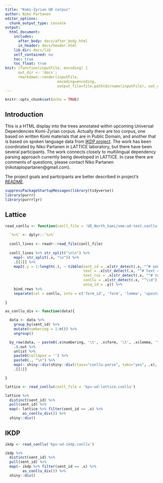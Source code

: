 ```yaml
---
title: "Komi-Zyrian UD corpus"
author: Niko Partanen
editor_options: 
  chunk_output_type: console
output:
  html_document:
    includes:
      after_body: docs/after_body.html
      in_header: docs/header.html
    lib_dir: docs/lib
    self_contained: no
    toc: true
    toc_float: true
knit: (function(inputFile, encoding) { 
      out_dir <- 'docs';
      rmarkdown::render(inputFile,
                        encoding=encoding, 
                        output_file=file.path(dirname(inputFile), out_dir, 'index.html')) })
---
```


```r
knitr::opts_chunk$set(echo = TRUE)
```

## Introduction

This is a HTML display into the trees annotated within upcoming Universal Dependencies Komi-Zyrian corpus. Actually there are too corpus, one based on written Komi materials that are in Public Domain, and another that is based on spoken language data from [IKDP project](https://langdoc.github.io/IKDP-2/). The work has been coordinated by Niko Partanen in LATTICE laboratory, but there have been several participants. The work connects closely to multilingual dependency parsing approach currently being developed in LATTICE. In case there are comments of questions, please contact Niko Partanen (nikotapiopartanen@gmail.com).

The project goals and participants are better described in project's [README](https://github.com/langdoc/UD_Komi-Zyrian).


```r
suppressPackageStartupMessages(library(tidyverse))
library(purrr)
library(purrrlyr)
```

## Lattice

```r
read_conllu <- function(conll_file = 'UD_North_Sami/sme-ud-test.conllu'){
  
  `%>%` <- dplyr::`%>%`
  
  conll_lines <- readr::read_file(conll_file)
  
  conll_lines %>% str_split("\n\n") %>%
    map(~ str_split(.x, "\n")) %>%
    .[[1]] %>%
    map2(.y = 1:length(.), ~ tibble(sent_id = .x[str_detect(.x, "^# sent_id =")],
                                    text = .x[str_detect(.x, "^# text =")],
                                    text_rus = .x[str_detect(.x, "^# text_rus =")],
                                    conllu = .x[str_detect(.x, "^\\d")],
                                    uniq_id = .y)) %>%
    bind_rows %>%
    separate(col = conllu, into = c('form_id', 'form', 'lemma', 'upostag', 'xpostag', 'feats', 'head', 'deprel', 'deps', 'misc'), sep = "\t")
  
}

as_conllu_div <- function(data){

  data <- data %>%
    group_by(sent_id) %>%
    mutate(numbering = 1:n()) %>%
    ungroup()

  by_row(data, ~ paste0(.x$numbering, '\t', .x$form, '\t', .x$lemma, '\t', .x$upostag, '\t', .x$xpostag, '\t', '_', '\t', .x$head, '\t', .x$deprel, "\t_\t_", sep = '\n')) %>% 
    .$.out %>% 
    unlist %>% 
    paste0(collapse = '') %>%
    paste0(., "\n") %>%
    map(~ shiny::div(shiny::div(class="conllu-parse", tabs="yes", .x), shiny::p(data$text_rus[1]))) %>%
    .[[1]]

}
```


```r
lattice <- read_conllu(conll_file = 'kpv-ud-lattice.conllu')

lattice %>% 
  distinct(sent_id) %>% 
  pull(sent_id) %>%
  map(~ lattice %>% filter(sent_id == .x) %>%
        as_conllu_div()) %>%
  shiny::div()

```

## IKDP

```r
ikdp <- read_conllu('kpv-ud-ikdp.conllu')

ikdp %>% 
  distinct(sent_id) %>% 
  pull(sent_id) %>%
  map(~ ikdp %>% filter(sent_id == .x) %>%
        as_conllu_div()) %>%
  shiny::div()

```

